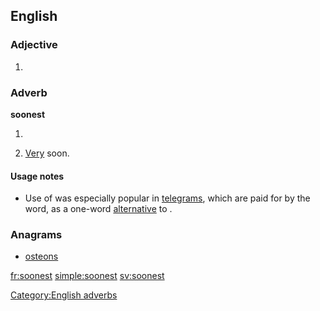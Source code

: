 ==English==

===Adjective===
{{head|en}}

# {{en-superlative of|soon}}

===Adverb===
'''soonest'''

# {{en-superlative of|soon}}
# {{context|informal|lang=en}} [[very|Very]] soon.{{rfex}}

====Usage notes====
* {{sense|very soon}} Use of {{term||soonest}} was especially popular in [[telegram]]s, which are paid for by the word, as a one-word [[alternative]] to {{soplink|as|soon|as|possible}}.

===Anagrams===
* [[osteons#English|osteons]]
[[Category:English adverbs]]
[[fr:soonest]]
[[simple:soonest]]
[[sv:soonest]]